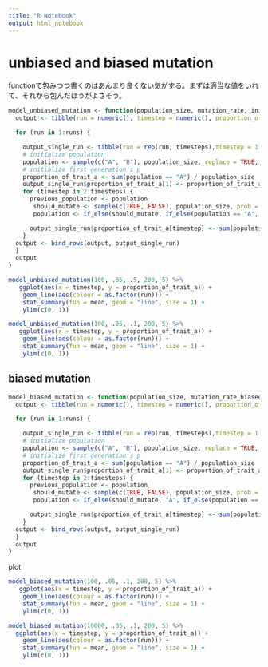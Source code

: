 ```yaml
---
title: "R Notebook"
output: html_notebook
---
```


# unbiased and biased mutation


functionで包みつつ書くのはあんまり良くない気がする。まずは適当な値をいれて、それから包んだほうがよさそう。
```r

model_unbiased_mutation <- function(population_size, mutation_rate, initial_probability_of_trait_a, timesteps, runs) {
  output <- tibble(run = numeric(), timestep = numeric(), proportion_of_trait_a = numeric())

  for (run in 1:runs) {

    output_single_run <- tibble(run = rep(run, timesteps),timestep = 1:timesteps, proportion_of_trait_a = rep(NA, timesteps))
    # initialize population
    population <- sample(c("A", "B"), population_size, replace = TRUE, prob = c(initial_probability_of_trait_a, 1 - initial_probability_of_trait_a))
    # initialize first generation's p
    proportion_of_trait_a <- sum(population == "A") / population_size
    output_single_run$proportion_of_trait_a[1] <- proportion_of_trait_a
    for (timestep in 2:timesteps) {
      previous_population <- population
       should_mutate <- sample(c(TRUE, FALSE), population_size, prob = c(mutation_rate, 1 - mutation_rate), replace = TRUE)
       population <- if_else(should_mutate, if_else(population == "A", "B", "A"), if_else(population == "A", "A", "B"))

      output_single_run$proportion_of_trait_a[timestep] <- sum(population == "A") / population_size
    }
  output <- bind_rows(output, output_single_run)
  }
  output
}
```
```r

model_unbiased_mutation(100, .05, .5, 200, 5) %>% 
   ggplot(aes(x = timestep, y = proportion_of_trait_a)) +
    geom_line(aes(colour = as.factor(run))) +
    stat_summary(fun = mean, geom = "line", size = 1) +
    ylim(c(0, 1))
```

```r

model_unbiased_mutation(100, .05, .1, 200, 5) %>% 
   ggplot(aes(x = timestep, y = proportion_of_trait_a)) +
    geom_line(aes(colour = as.factor(run))) +
    stat_summary(fun = mean, geom = "line", size = 1) +
    ylim(c(0, 1))
```


## biased mutation

```r
model_biased_mutation <- function(population_size, mutation_rate_biased, initial_probability_of_trait_a, timesteps, runs) {
  output <- tibble(run = numeric(), timestep = numeric(), proportion_of_trait_a = numeric())

  for (run in 1:runs) {

    output_single_run <- tibble(run = rep(run, timesteps),timestep = 1:timesteps, proportion_of_trait_a = rep(NA, timesteps))
    # initialize population
    population <- sample(c("A", "B"), population_size, replace = TRUE, prob = c(initial_probability_of_trait_a, 1 - initial_probability_of_trait_a))
    # initialize first generation's p
    proportion_of_trait_a <- sum(population == "A") / population_size
    output_single_run$proportion_of_trait_a[1] <- proportion_of_trait_a
    for (timestep in 2:timesteps) {
      previous_population <- population
       should_mutate <- sample(c(TRUE, FALSE), population_size, prob = c(mutation_rate_biased, 1 - mutation_rate_biased), replace = TRUE)
       population <- if_else(should_mutate, "A", if_else(population == "A", "A", "B"))

      output_single_run$proportion_of_trait_a[timestep] <- sum(population == "A") / population_size
    }
  output <- bind_rows(output, output_single_run)
  }
  output
}
```

plot

```r
model_biased_mutation(100, .05, .1, 200, 5) %>% 
   ggplot(aes(x = timestep, y = proportion_of_trait_a)) +
    geom_line(aes(colour = as.factor(run))) +
    stat_summary(fun = mean, geom = "line", size = 1) +
    ylim(c(0, 1))
```


```r
model_biased_mutation(10000, .05, .1, 200, 5) %>% 
  ggplot(aes(x = timestep, y = proportion_of_trait_a)) +
    geom_line(aes(colour = as.factor(run))) +
    stat_summary(fun = mean, geom = "line", size = 1) +
    ylim(c(0, 1))
```

